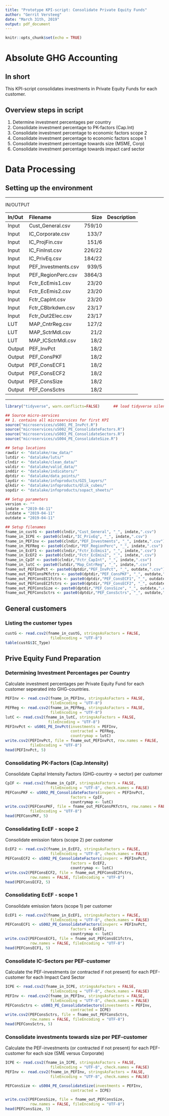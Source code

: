 ```yaml
---
title: "Prototype KPI-script: Consolidate Private Equity Funds"
author: "Gerrit Versteeg"
date: "March 31th, 2019"
output: pdf_document
---
```


```r
knitr::opts_chunk$set(echo = TRUE)
```

# Absolute GHG Accounting
## In short
This KPI-script consolidates investments in Private Equity Funds for each customer.

## Overview steps in script

  1. Determine investment percentages per country
  2. Consolidate investment percentage to PK-factors (Cap.Int)
  3. Consolidate investment percentage to economic factors scope 2
  3. Consolidate investment percentage to economic factors scope 1
  4. Consolidate investment percentage towards size (MSME, Corp)
  5. Consolidate investment percentage towards impact card sector

# Data Processing
## Setting up the environment

***
IN/OUTPUT

| In/Out | Filename   |  Size | Description |
|:------|:------------------|----:|:------------------------------|
| Input | Cust_General.csv | 759/10 | |
| Input | IC_Corporate.csv | 133/7 | |
| Input | IC_ProjFin.csv | 151/6 | |
| Input | IC_FinInst.csv | 226/22 | |
| Input | IC_PrivEq.csv | 184/22 | |
| Input | PEF_Investments.csv | 939/5 | |
| Input | PEF_RegionPerc.csv | 3864/3 | |
| Input | Fctr_EcEmis1.csv | 23/20 | |
| Input | Fctr_EcEmis2.csv | 23/20 | |
| Input | Fctr_CapInt.csv | 23/20 | |
| Input | Fctr_CBbrkdwn.csv | 23/17 | |
| Input | Fctr_Out2Elec.csv | 23/17 | |
| LUT | MAP_CntrReg.csv | 127/2 | |
| LUT | MAP_SctrMdl.csv | 21/2 | |
| LUT | MAP_ICSctrMdl.csv | 18/2 | |
| Output | PEF_InvPct | 18/2 | |
| Output | PEF_ConsPKF | 18/2 | |
| Output | PEF_ConsECF1 | 18/2 | |
| Output | PEF_ConsECF2 | 18/2 | |
| Output | PEF_ConsSize | 18/2 | |
| Output | PEF_ConsSctrs | 18/2 | |

***

```r
library("tidyverse", warn.conflicts=FALSE)      ## load tidyverse silently

## Source micro-services
## 1. contains all microservices for first KPI
source("microservices/uS001_PE_InvPct.R")
source("microservices/uS002_PE_ConsolidateFactors.R")
source("microservices/uS003_PE_ConsolidateSectors.R")
source("microservices/uS004_PE_ConsolidateSize.R")

## Setup locations
rawdir <- "datalake/raw_data/"
lutdir <- "datalake/luts/"
clndir <- "datalake/clean_data/"
valdir <- "datalake/valid_data/"
inddir <- "datalake/indicators/"
dptdir <- "datalake/data_points/"
laydir <- "datalake/infoproducts/GIS_layers/"
qlkdir <- "datalake/infoproducts/Qlik_cubes/"
sopdir <- "datalake/infoproducts/sopact_sheets/"

## Setup parameters
version <- ""
indate = "2019-04-11"
lutdate = "2019-04-11"
outdate = "2019-04-11"

## Setup filenames
fname_in_custG <- paste0(clndir,"Cust_General", "_", indate,".csv")
fname_in_ICPE <- paste0(clndir,"IC_PrivEq", "_", indate,".csv")
fname_in_PEFInv <- paste0(clndir,"PEF_Investments", "_", indate,".csv")
fname_in_PEFReg <- paste0(clndir,"PEF_RegionPerc", "_", indate,".csv")
fname_in_EcEF1 <- paste0(clndir,"Fctr_EcEmis1", "_", indate,".csv")
fname_in_EcEF2 <- paste0(clndir,"Fctr_EcEmis2", "_", indate,".csv")
fname_in_CpIF <- paste0(clndir,"Fctr_CapInt", "_", indate,".csv")
fname_in_lutC <- paste0(lutdir,"Map_CntrReg", "_", indate,".csv")
fname_out_PEFInvPct <- paste0(dptdir,"PEF_InvPct", "_", outdate,".csv")
fname_out_PEFConsPKfctrs <- paste0(dptdir,"PEF_ConsPKF", "_", outdate,".csv")
fname_out_PEFConsEC1fctrs <- paste0(dptdir,"PEF_ConsECF1", "_", outdate,".csv")
fname_out_PEFConsEC2fctrs <- paste0(dptdir,"PEF_ConsECF2", "_", outdate,".csv")
fname_out_PEFConsSize <- paste0(dptdir,"PEF_ConsSize", "_", outdate,".csv")
fname_out_PEFConsSctrs <- paste0(dptdir,"PEF_ConsSctrs", "_", outdate,".csv")

```


## General customers
### Listing the customer types

```r
custG <- read.csv2(fname_in_custG, stringsAsFactors = FALSE,
                    fileEncoding = "UTF-8")
table(custG$IC_Type)
```


## Prive Equity Fund Preparation

### Determining Investment Percentages per Country

Calculate investment percentages per Private Equity Fund for each customer seperated into GHG-countries.

```r
PEFInv <- read.csv2(fname_in_PEFInv, stringsAsFactors = FALSE,
                    fileEncoding = "UTF-8")
PEFReg <- read.csv2(fname_in_PEFReg, stringsAsFactors = FALSE,
                    fileEncoding = "UTF-8")
lutC <- read.csv2(fname_in_lutC, stringsAsFactors = FALSE,
                   fileEncoding = "UTF-8")
PEFInvPct <- uS001_PE_InvPct(investments = PEFInv,
                             contracted = PEFReg,
                             countrymap = lutC)
write.csv2(PEFInvPct, file = fname_out_PEFInvPct, row.names = FALSE,
           fileEncoding = "UTF-8")
head(PEFInvPct, 5)
```

### Consolidating PK-Factors (Cap.Intensity)
Consolidate Capital Intensity Factors (GHG-country -> sector) per customer

```r
CpIF <- read.csv2(fname_in_CpIF, stringsAsFactors = FALSE,
                    fileEncoding = "UTF-8", check.names = FALSE)
PEFConsPKF <- uS002_PE_ConsolidateFactors(invperc = PEFInvPct,
                             factors = CpIF,
                             countrymap <- lutC)
write.csv2(PEFConsPKF, file = fname_out_PEFConsPKfctrs, row.names = FALSE,
           fileEncoding = "UTF-8")
head(PEFConsPKF, 5)
```

### Consolidating EcEF - scope 2
Consolidate emission fators (scope 2) per customer

```r
EcEF2 <- read.csv2(fname_in_EcEF2, stringsAsFactors = FALSE,
                    fileEncoding = "UTF-8", check.names = FALSE)
PEFConsECF2 <- uS002_PE_ConsolidateFactors(invperc = PEFInvPct,
                             factors = EcEF2,
                             countrymap <- lutC)
write.csv2(PEFConsECF2, file = fname_out_PEFConsEC2fctrs, 
           row.names = FALSE, fileEncoding = "UTF-8")
head(PEFConsECF2, 5)
```

### Consolidating EcEF - scope 1
Consolidate emission fators (scope 1) per customer

```r
EcEF1 <- read.csv2(fname_in_EcEF1, stringsAsFactors = FALSE,
                    fileEncoding = "UTF-8", check.names = FALSE)
PEFConsECF1 <- uS002_PE_ConsolidateFactors(invperc = PEFInvPct,
                             factors = EcEF1,
                             countrymap <- lutC)
write.csv2(PEFConsECF1, file = fname_out_PEFConsEC1fctrs, 
           row.names = FALSE, fileEncoding = "UTF-8")
head(PEFConsECF1, 5)
```

### Consolidate IC-Sectors per PEF-customer
Calculate the PEF-investments (or contracted if not present) for each PEF-customer for each Impact Card Sector

```r
ICPE <- read.csv2(fname_in_ICPE, stringsAsFactors = FALSE,
                    fileEncoding = "UTF-8", check.names = FALSE)
PEFInv <- read.csv2(fname_in_PEFInv, stringsAsFactors = FALSE,
                    fileEncoding = "UTF-8", check.names = FALSE)
PEFConsSctrs <- uS003_PE_ConsolidateSectors(investments = PEFInv,
                             contracted = ICPE)
write.csv2(PEFConsSctrs, file = fname_out_PEFConsSctrs, 
           row.names = FALSE, fileEncoding = "UTF-8")
head(PEFConsSctrs, 5)
```

### Consolidate investments towards size per PEF-customer
Calculate the PEF-investments (or contracted if not present) for each PEF-customer for each size (SME versus Corporate)

```r
ICPE <- read.csv2(fname_in_ICPE, stringsAsFactors = FALSE,
                    fileEncoding = "UTF-8", check.names = FALSE)
PEFInv <- read.csv2(fname_in_PEFInv, stringsAsFactors = FALSE,
                    fileEncoding = "UTF-8", check.names = FALSE)

PEFConsSize <- uS004_PE_ConsolidateSize(investments = PEFInv,
                             contracted = ICPE)

write.csv2(PEFConsSize, file = fname_out_PEFConsSize, 
           row.names = FALSE, fileEncoding = "UTF-8")
head(PEFConsSize, 5)
```

